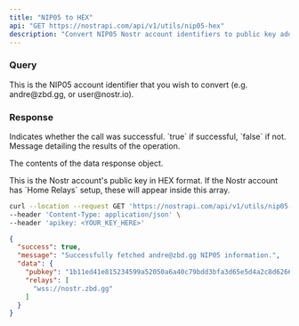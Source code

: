```yaml
---
title: "NIP05 to HEX"
api: "GET https://nostrapi.com/api/v1/utils/nip05-hex"
description: "Convert NIP05 Nostr account identifiers to public key addresses in HEX format"
---
```


### Query

<ParamField query="v" type="string" >
  This is the NIP05 account identifier that you wish to convert (e.g. andre@zbd.gg, or user@nostr.io).
</ParamField>

### Response

<ResponseField name="success" type="boolean">
  Indicates whether the call was successful. `true` if successful, `false` if not.
</ResponseField>

<ResponseField name="message" type="string">
  Message detailing the results of the operation.
</ResponseField>

<ResponseField name="data" type="object">

The contents of the data response object.

<Expandable title="Toggle">

<ResponseField name="pubkey" type="string">
  This is the Nostr account's public key in HEX format.
</ResponseField>

<ResponseField name="relays" type="array">
  If the Nostr account has `Home Relays` setup, these will appear inside this array.
</ResponseField>

</Expandable>

</ResponseField>

<RequestExample>

```bash cURL
curl --location --request GET 'https://nostrapi.com/api/v1/utils/nip05-hex?v=andre@zbd.gg' \
--header 'Content-Type: application/json' \
--header 'apikey: <YOUR_KEY_HERE>'
```

</RequestExample>

<ResponseExample>

```json Example Response
{
  "success": true,
  "message": "Successfully fetched andre@zbd.gg NIP05 information.",
  "data": {
    "pubkey": "1b11ed41e815234599a52050a6a40c79bdd3bfa3d65e5d4a2c8d626698835d6d",
    "relays": [
      "wss://nostr.zbd.gg"
    ]
  }
}
```

</ResponseExample>
